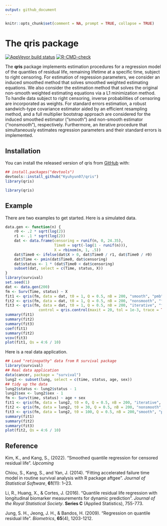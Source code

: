 ```yaml
---
output: github_document
---
```


<!-- README.md is generated from README.Rmd. Please edit that file -->

```r
knitr::opts_chunk$set(comment = NA, prompt = TRUE, collapse = TRUE)
```
# The qris package

<!-- badges: start -->
[![AppVeyor build status](https://ci.appveyor.com/api/projects/status/ibq7asah7tmym46b/branch/master?svg=true)](https://ci.appveyor.com/project/stc04003/qris-shjbv/branch/master)
[![R-CMD-check](https://github.com/Kyuhyun07/qris/workflows/R-CMD-check/badge.svg)](https://github.com/Kyuhyun07/qris/actions)
<!-- badges: end -->

The __qris__ package implements estimation procedures for a regression model of the quantiles of residual life, remaining lifetime at a specific time, subject to right censoring. For estimation of regression parameters, we consider an induced smoothed method that solves smoothed weighted estimating equations. We also consider the estimation method that solves the original non-smooth weighted estimating equations via a L1 minimization method. To handle data subject to right censoring, inverse probabilities of censoring are incorporated as weights. For standard errors estimation, a robust sandwich-type covariance estimator aided by an efficient resampling method, and a full multiplier bootstrap approach are considered for the induced smoothed estimator (“smooth”) and non-smooth estimator (“nonsmooth”), respectively. Furthermore, an iterative procedure that simultaneously estimates regression parameters and their standard errors is implemented.


## Installation

You can install the released version of qris from [GitHub](https://github.com/Kyuhyun07/qris) with:

```r
## install.packages("devtools")
devtools::install_github("Kyuhyun07/qris")
library(qris)
```

```r
library(qris)
```


## Example

There are two examples to get started. 
Here is a simulated data. 
```r
data.gen <- function(n) {
    r0 <- .2 * sqrt(log(2))
    r1 <- .1 * sqrt(log(2))
    dat <- data.frame(censoring = runif(n, 0, 24.35),
                      Time0 = sqrt(-log(1 - runif(n))),
                      X = rbinom(n, 1, .5))
    dat$Time0 <- ifelse(dat$X > 0, dat$Time0 / r1, dat$Time0 / r0)
    dat$Time <- pmin(dat$Time0, dat$censoring)
    dat$status <- 1 * (dat$Time0 < dat$censoring)
    subset(dat, select = c(Time, status, X))
}
library(survival)
set.seed(1)
dat <- data.gen(200)
fm <- Surv(Time, status) ~ X
fit1 <- qris(fm, data = dat, t0 = 1, Q = 0.5, nB = 200, "smooth", "pmb", c(1,1))
fit2 <- qris(fm, data = dat, t0 = 1, Q = 0.5, nB = 200, "nonsmooth", "fmb", "rq")
fit3 <- qris(fm, data = dat, t0 = 1, Q = 0.5, nB = 200, "iterative", "fmb", "rq",
               control = qris.control(maxit = 20, tol = 1e-3, trace = TRUE))
summary(fit1)
summary(fit2)
summary(fit3)
coef(fit1)
summary(fit2)
vcov(fit3)
plot(fit1, Qs = 4:6 / 10)
```

Here is a real data application.
```r
## Load "retinopathy" data from R survival package
library(survival)
## Real data application
data(cancer, package = "survival")
lung2 <- subset(lung, select = c(time, status, age, sex))
## tidy up the data
lung2$status <- lung2$status - 1
lung2$sex <- lung2$sex - 1
fm <- Surv(time, status) ~ age + sex
fit1 <- qris(fm, data = lung2, t0 = 0, Q = 0.5, nB = 200, "iterative", "pmb", "rq")
fit2 <- qris(fm, data = lung2, t0 = 30, Q = 0.5, nB = 200, "nonsmooth", "fmb", c(1, 0, 1))
fit3 <- qris(fm, data = lung2, t0 = 100, Q = 0.5, nB = 200,"smooth", "pmb", "rq")
summary(fit1)
summary(fit2)
summary(fit3)
plot(fit2, Qs = 4:6 / 10)
```

## Reference 
Kim, K., and Kang, S., (2022). "Smoothed quantile regression for censored residual life". *Upcoming*

Chiou, S., Kang, S., and Yan, J. (2014).  "Fitting accelerated failure time model in routine survival analysis with R package aftgee". 
*Journal of Statistical Software*, **61**(11): 1--23. 

Li, R., Huang, X., & Cortes, J. (2016). "Quantile residual life regression with longitudinal biomarker measurements for dynamic prediction". *Journal of the Royal Statistical Society*. **Series C** (Applied Statistics), 755-773.

Jung, S. H., Jeong, J. H., & Bandos, H. (2009). "Regression on quantile residual life". *Biometrics*, **65**(4), 1203-1212.
